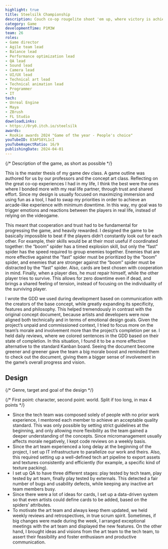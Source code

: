 ```yaml
---
highlight: true
title: Steelsilk Championship
description: Couch co-op rougelite shoot 'em up, where victory is achieved by resisting three hoardes.
category: Game
developmentTime: P1M3W
team: 26
roles:
- Game director
- Agile team lead
- Balance lead
- Performance optimization lead
- QA lead
- Sound lead
- Camera lead
- UI/UX lead
- Technical art lead
- Technical animation lead
- Programmer
- IT
tech:
- Unreal Engine
- Maya
- ZBrush
- FL Studio
downloadLinks:
- https://0ry0.itch.io/steelsilk
awards:
- Rookie awards 2024 "Game of the year - People's choice"
youTubeID: B3AP58YL1cI
youTubeAspectRatio: 16/9
publishingDate: 2024-04-01
---
```


{/* Description of the game, as short as possible */}

This is the master thesis of my game dev class. A game outline was authored for us by our professors and the concept art class.
Reflecting on the great co-op experiences I had in my life, I think the best were the ones where I bonded more with my real life partner, through trust and shared effort. Since my design is usually focused on maximizing immersion and using fun as a tool, I had to swap my priorities in order to achieve an arcade-like experience with minimum downtime. In this way, my goal was to trigger emotions and reactions between the players in real life, instead of relying on the videogame.

This meant that cooperation and trust had to be fundamental for progressing the game, and heavily rewarded. I designed the game to be basically impossible to beat if the players didn’t constantly look out for each other. For example, their skills would be at their most useful if coordinated together: the “boom” spider has a timed explosion skill, but only the “fast” spider has the speed required to group enemies together. Enemies that are more effective against the “fast” spider must be prioritized by the “boom” spider, and enemies that are stronger against the “boom” spider must be distracted by the “fast” spider. Also, cards are best chosen with cooperation in mind. Finally, when a player dies, he must repair himself, while the other player tries to survive. This allows for zero downtime even if dead, and brings a shared feeling of tension, instead of focusing on the individuality of the surviving player.

I wrote the GDD we used during development based on communication with the creators of the base concept, while greatly expanding its specificity, features and philosophy. This helped tremendously in contrast with the original concept document, because artists and developers were now aligned both technically and in terms of emotional design goals. Given the project’s unpaid and commissioned context, I tried to focus more on the team’s morale and involvement more than the project’s completion per se. I held daily reviews, where we colored sentences in the GDD based on their state of completion. In this situation, I found it to be a more effective alternative to the standard Kanban board. Seeing the document become greener and greener gave the team a big morale boost and reminded them to check out the document, giving them a bigger sense of involvement in the game’s overall progress and vision.

## Design

{/* Genre, target and goal of the design */}

{/* First point: character, second point: world. Split if too long, in max 4 points */}

* Since the tech team was composed solely of people with no prior work experience, I mentored each member to achieve an acceptable quality standard. This was only possible by setting strict guidelines at the beginning, and only allowing more flexibility as the team gained a deeper understanding of the concepts. Since micromanagement usually affects morale negatively, I kept code reviews on a weekly basis.
* Since the art team experienced a long delay at the beginning of the project, I set up IT infrastructure to parallelize our work and theirs. Also, this required setting up a well-defined tech art pipeline to export assets and textures consistently and efficiently (for example, a specific kind of texture packing).
* I set up QA to have three different stages: play tested by tech team, play tested by art team, finally play tested by externals. This detected a fair number of bugs and usability defects, while keeping any inactive art team members busy.
* Since there were a lot of ideas for cards, I set up a data-driven system so that even artists could define cards to be added, based on the spiders’ attributes.
* To motivate the art team and always keep them updated, we held weekly reviews and retrospectives, in true scrum spirit. Sometimes, if big changes were made during the week, I arranged exceptional meetings with the art team and displayed the new features. On the other hand, I brought ideas and visions from the art team to the tech team, to assert their feasibility and foster enthusiasm and productive communication.
